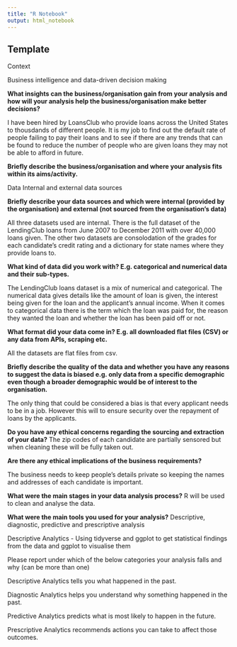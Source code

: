 ```yaml
---
title: "R Notebook"
output: html_notebook
---
```


## Template


Context

Business intelligence and data-driven decision making

**What insights can the business/organisation gain from your analysis and how will your analysis help the business/organisation make better decisions?**

I have been hired by LoansClub who provide loans across the United States to thousdands of different people. It is my job to find out the default rate of people failing to pay their loans and to see if there are any trends that can be found to reduce the number of people who are given loans they may not be able to afford in future.

**Briefly describe the business/organisation and where your analysis fits within its aims/activity.**

Data
Internal and external data sources

**Briefly describe your data sources and which were internal (provided by the organisation) and external (not sourced from the organisation’s data)** 

All three datasets used are internal. There is the full dataset of the LendingClub loans from June 2007 to December 2011 with over 40,000 loans given. The other two datasets are consolodation of the grades for each candidate's credit rating and a dictionary for state names where they provide loans to.

**What kind of data did you work with? E.g. categorical and numerical data and their sub-types.**

The LendingClub loans dataset is a mix of numerical and categorical. The numerical data gives details like the amount of loan is given, the interest being given for the loan and the applicant's annual income.  When it comes to categorical data there is the term which the loan was paid for, the reason they wanted the loan and whether the loan has been paid off or not.

**What format did your data come in? E.g. all downloaded flat files (CSV) or any data from APIs, scraping etc.**

All the datasets are flat files from csv. 

**Briefly describe the quality of the data and whether you have any reasons to suggest the data is biased e.g. only data from a specific demographic even though a broader demographic would be of interest to the organisation.**

The only thing that could be considered a bias is that every applicant needs to be in a job. However this will to ensure security over the repayment of loans by the applicants.

**Do you have any ethical concerns regarding the sourcing and extraction of your data?** 
The zip codes of each candidate are partially sensored but when cleaning these will be fully taken out. 

**Are there any ethical implications of the business requirements?**

The business needs to keep people's details private so keeping the names and addresses of each candidate is important. 

**What were the main stages in your data analysis process?**
R will be used to clean and analyse the data. 

**What were the main tools you used for your analysis?**
Descriptive, diagnostic, predictive and prescriptive analysis

Descriptive Analytics - Using tidyverse and ggplot to get statistical findings from the data and ggplot to visualise them 


Please report under which of the below categories your analysis falls and why (can be more than one)

Descriptive Analytics tells you what happened in the past.

Diagnostic Analytics helps you understand why something happened in the past.

Predictive Analytics predicts what is most likely to happen in the future.

Prescriptive Analytics recommends actions you can take to affect those outcomes.
